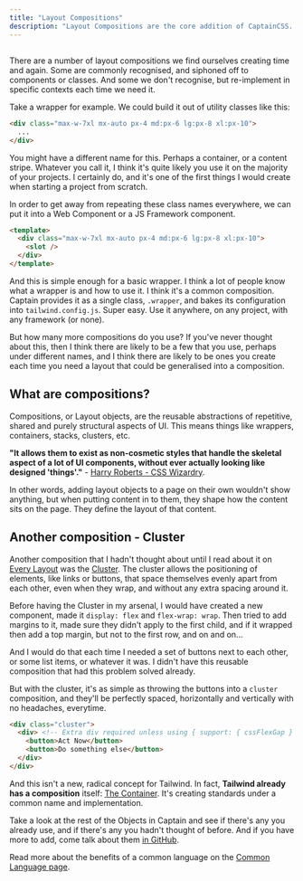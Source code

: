 ```yaml
---
title: "Layout Compositions"
description: "Layout Compositions are the core addition of CaptainCSS. Come see how they could make your life easier"
---
```


## <Heading hidden>Wrapper composition</Heading>

There are a number of layout compositions we find ourselves creating time and again. Some are commonly recognised, and siphoned off to
components or classes. And some we don't recognise, but re-implement in specific contexts each time we need it.

Take a wrapper for example. We could build it out of utility classes like this:

```html lightBlue
<div class="max-w-7xl mx-auto px-4 md:px-6 lg:px-8 xl:px-10">
  ...
</div>
```

You might have a different name for this. Perhaps a container, or a content stripe. Whatever you call it, I think it's
quite likely you use it on the majority of your projects. I certainly do, and it's one of the first things I would create
when starting a project from scratch.

In order to get away from repeating these class names everywhere, we can put it into a Web Component or a JS Framework component.

```html lightBlue
<template>
  <div class="max-w-7xl mx-auto px-4 md:px-6 lg:px-8 xl:px-10">
    <slot />
  </div>
</template>
```

And this is simple enough for a basic wrapper. I think a lot of people know what a wrapper is and how to use it. I think
it's a common composition. Captain provides it as a single class, `.wrapper`, and bakes its configuration into `tailwind.config.js`. 
Super easy. Use it anywhere, on any project, with any framework (or none).

But how many more compositions do you use? If you've never thought about this, then I think there are likely to be a few 
that you use, perhaps under different names, and I think there are likely to be ones you create each time you need
a layout that could be generalised into a composition.

## What are compositions?

Compositions, or Layout objects, are the reusable abstractions of repetitive, shared and purely structural aspects of UI. This means things
like wrappers, containers, stacks, clusters, etc.

**"It allows them to exist as non-cosmetic styles that handle the skeletal aspect of a lot of UI components, without ever actually
looking like designed 'things'."** - [Harry Roberts - CSS Wizardry](https://csswizardry.com/2015/03/more-transparent-ui-code-with-namespaces/).

In other words, adding layout objects to a page on their own wouldn't show anything, but when putting content in to them, they
shape how the content sits on the page. They define the layout of that content.

## Another composition - Cluster

Another composition that I hadn't thought about until I read about it on [Every Layout](https://every-layout.dev)
was the [Cluster](/docs/cluster). The cluster allows the positioning of elements, like links or buttons, that space themselves
evenly apart from each other, even when they wrap, and without any extra spacing around it.

Before having the Cluster in my arsenal, I would have created a new component, made it `display: flex` and `flex-wrap: wrap`. Then 
tried to add margins to it, made sure they didn't apply to the first child, and if it wrapped then add a top margin, but not
to the first row, and on and on...

And I would do that each time I needed a set of buttons next to each other, or some list items, or whatever it was. I
didn't have this reusable composition that had this problem solved already.

But with the cluster, it's as simple as throwing the buttons into a `cluster` composition, and they'll be perfectly spaced,
horizontally and vertically with no headaches, everytime.

```html lightBlue
<div class="cluster">
  <div> <!-- Extra div required unless using { support: { cssFlexGap } } -->
    <button>Act Now</button>
    <button>Do something else</button>
  </div>
</div>
```

And this isn't a new, radical concept for Tailwind. In fact, **Tailwind already has a composition** itself: [The Container](https://tailwindcss.com/docs/container).
It's creating standards under a common name and implementation.

Take a look at the rest of the Objects in Captain and see if there's any you already use, and if there's any you hadn't
thought of before. And if you have more to add, come talk about them [in GitHub](https://github.com/hex-digital/captaincss).

Read more about the benefits of a common language on the [Common Language page](/docs/common-language).
